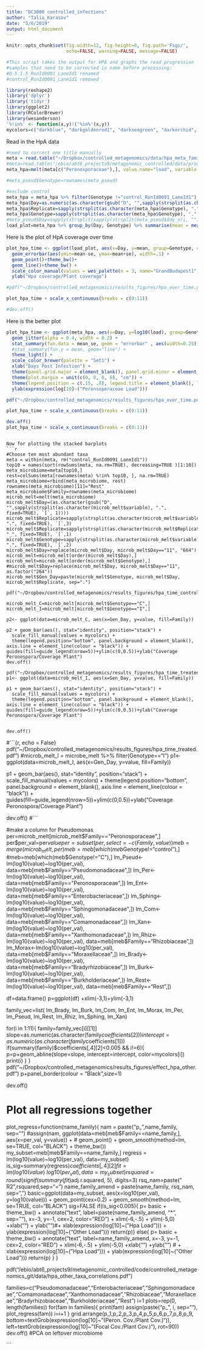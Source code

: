```yaml
---
title: "DC3000 controlled_infections"
author: "Talia_Karasov"
date: "5/6/2019"
output: html_document
---
```

```r
knitr::opts_chunk$set(fig.width=12, fig.height=8, fig.path='Figs/',
                      echo=FALSE, warning=FALSE, message=FALSE)
```

```r
#This script takes the output for HPA and graphs the read progression
#samples that need to be corrected in name before processing:
#D.5.I.5_RunId0091_LaneId1 renamed
#control_RunId0091_LaneId1 removed

library(reshape2)
library('dplyr')
library('tidyr')
library(ggplot2)
library(RColorBrewer)
library(wesanderson)
'%!in%' <- function(x,y)!('%in%'(x,y))
mycolors=c("darkblue", "darkgoldenrod1", "darkseagreen", "darkorchid", "darkolivegreen1", "lightskyblue", "firebrick", "khaki2", "brown1", "darkorange1", "cyan1", "royalblue4", "darksalmon", "darkblue","royalblue4", "dodgerblue3", "steelblue1", "lightskyblue", "darkseagreen", "darkgoldenrod1", "darkseagreen", "darkorchid", "darkolivegreen1", "brown1", "darkorange1", "cyan1", "darkgrey")
```


Read in the HpA data
```r
#need to correct one title manually
meta = read.table("~/Dropbox/controlled_metagenomics/data/hpa_meta_family_corrected_per_plant_oomycete.csv", sep=",", header=T, row.names = 1)
#meta=read.table("/ebio/abt6_projects9/metagenomic_controlled/data/processed_reads/hpa_infections/meta_family_corrected_per_plant.csv", sep=",", header=T, row.names = 1)
meta_hpa=melt(meta[c("Peronosporaceae"),], value.name="load", variable.name="Genotype")

#meta_pseud$Genotype=rownames(meta_pseud)

#exclude control
meta_hpa = meta_hpa %>% filter(Genotype !="control_RunId0091_LaneId1")
meta_hpa$Day=as.numeric(as.character(gsub("D", "",sapply(strsplit(as.character(meta_hpa$Genotype), ".", fixed=TRUE), `[`, 1))))
meta_hpa$Replicate=sapply(strsplit(as.character(meta_hpa$Genotype), ".", fixed=TRUE), `[`,3)
meta_hpa$Genotype=sapply(strsplit(as.character(meta_hpa$Genotype), ".", fixed=TRUE), `[`,2)
#meta_pseud$Day=sapply(strsplit(sapply(strsplit(meta_pseud$day_ori, ""), `[`, 1), "_R"), `[`,2)
load_plot=meta_hpa %>% group_by(Day, Genotype) %>% summarise(mean = mean(load, na.rm=T), se = sd(load, na.rm=T) / length(load))
```

Here is the plot of HpA coverage over time
```r
plot_hpa_time <- ggplot(load_plot, aes(x=Day, y=mean, group=Genotype, colour=Genotype)) +
  geom_errorbar(aes(ymin=mean-se, ymax=mean+se), width=.1) +
  geom_point()+theme_bw()+
  geom_line()+theme_bw() + 
  scale_color_manual(values = wes_palette(n = 3, name="GrandBudapest1")) +
  ylab("Hpa coverage/Plant coverage")

#pdf("~/Dropbox/controlled_metagenomics/results_figures/hpa_over_time.pdf",  useDingbats=FALSE, width=6, height=4)

plot_hpa_time + scale_x_continuous(breaks = c(0:11))

#dev.off()
```
Here is the better plot

```r
plot_hpa_time <- ggplot(meta_hpa, aes(x=Day, y=log10(load), group=Genotype, colour=Genotype)) +
  geom_jitter(alpha = 0.4, width = 0.2) +
  stat_summary(fun.data = mean_se, geom = "errorbar" , aes(width=0.25)) +
  #stat_summary(fun.y = mean, geom="line") +
  theme_light() + 
  scale_color_brewer(palette = "Set1") +
  xlab("Days Post Infection") +
  theme(panel.grid.major = element_blank(), panel.grid.minor = element_blank()) + 
  theme(plot.margin = unit(c(0, 0, 0, 0), "cm")) +
  theme(legend.position = c(.15, .8), legend.title = element_blank(), legend.box.background = element_rect(colour = "grey70"), legend.background = element_rect(fill="transparent"), legend.key.height=unit(.3,"line")) +
  ylab(expression(log[10]~("Peronsoperaceae Load")))

pdf("~/Dropbox/controlled_metagenomics/results_figures/hpa_over_time.pdf",  useDingbats=FALSE, width=4, height=3)

plot_hpa_time + scale_x_continuous(breaks = c(0:11))

dev.off()
plot_hpa_time + scale_x_continuous(breaks = c(0:11))
```
```

Now for plotting the stacked barplots
```r
#Choose ten most abundant taxa
meta = within(meta, rm("control_RunId0091_LaneId1"))
top10 = names(sort(rowSums(meta, na.rm=TRUE), decreasing=TRUE )[1:10])
meta_microbiome=meta[top10,]
rest=colSums(meta[rownames(meta) %!in% top10, ], na.rm=TRUE)
meta_microbiome=rbind(meta_microbiome, rest)
rownames(meta_microbiome)[11]="Rest"
meta_microbiome$Family=rownames(meta_microbiome)
microb_melt=melt(meta_microbiome)
microb_melt$Day=(as.character(gsub("D", "",sapply(strsplit(as.character(microb_melt$variable), ".", fixed=TRUE), `[`, 1))))
microb_melt$Replicate=sapply(strsplit(as.character(microb_melt$variable), ".", fixed=TRUE), `[`,3)
microb_melt$Replicate=sapply(strsplit(as.character(microb_melt$Replicate), "_", fixed=TRUE), `[`,1)
microb_melt$Genotype=sapply(strsplit(as.character(microb_melt$variable), ".", fixed=TRUE), `[`,2)
microb_melt$Day=replace(microb_melt$Day, microb_melt$Day=="11", "664")
microb_melt=microb_melt[order(microb_melt$Day),]
microb_melt=microb_melt[order(microb_melt$Genotype),]
#microb_melt$Day=replace(microb_melt$Day, microb_melt$Day=="11", as.factor("264"))
microb_melt$Gen_Day=paste(microb_melt$Genotype, microb_melt$Day, microb_melt$Replicate, sep=".")

pdf("~/Dropbox/controlled_metagenomics/results_figures/hpa_time_control.pdf")

microb_melt_C=microb_melt[microb_melt$Genotype=="C",]
microb_melt_I=microb_melt[microb_melt$Genotype=="I",]

p2<- ggplot(data=microb_melt_C, aes(x=Gen_Day, y=value, fill=Family))

p2 + geom_bar(aes(), stat="identity", position="stack") +
  scale_fill_manual(values = mycolors) +
  theme(legend.position="bottom", panel.background = element_blank(), axis.line = element_line(colour = "black")) + guides(fill=guide_legend(nrow=5))+ylim(c(0,0.5))+ylab("Coverage Peronospora/Coverage Plant")
dev.off()

pdf("~/Dropbox/controlled_metagenomics/results_figures/hpa_time_treated.pdf")
p1<- ggplot(data=microb_melt_I, aes(x=Gen_Day, y=value, fill=Family))

p1 + geom_bar(aes(), stat="identity", position="stack") +
  scale_fill_manual(values = mycolors) +
  theme(legend.position="bottom", panel.background = element_blank(), axis.line = element_line(colour = "black")) + guides(fill=guide_legend(nrow=5))+ylim(c(0,0.5))+ylab("Coverage Peronospora/Coverage Plant")


dev.off()
```

#```{r, echo = False}
pdf("~/Dropbox/controlled_metagenomics/results_figures/hpa_time_treated.pdf")
#microb_melt_I = microbe_melt %>% filter(Genotype=="I")
p1<- ggplot(data=microb_melt_I, aes(x=Gen_Day, y=value, fill=Family))

p1 + geom_bar(aes(), stat="identity", position="stack") +
  scale_fill_manual(values = mycolors) +
  theme(legend.position="bottom", panel.background = element_blank(), axis.line = element_line(colour = "black")) + guides(fill=guide_legend(nrow=5))+ylim(c(0,0.5))+ylab("Coverage Peronospora/Coverage Plant")

dev.off()
#```


























#make a column for Pseudomonas
per=microb_melt[microb_melt$Family=="Peronosporaceae",]
per$per_val=per$value
per=subset(per,select=-c(Family, value))
meb=merge(microb_melt, per)
meb=meb[which(meb$Genotype!="control"),]
#meb=meb[which(meb$Genotype!="C"),]
lm_Pseud<-lm(log10(value)~log10(per_val), data=meb[meb$Family=="Pseudomonadaceae",])
lm_Per<-lm(log10(value)~log10(per_val), data=meb[meb$Family=="Peronosporaceae",])
lm_Ent<-lm(log10(value)~log10(per_val), data=meb[meb$Family=="Enterobacteriaceae",])
lm_Sphing<-lm(log10(value)~log10(per_val), data=meb[meb$Family=="Sphingomonadaceae",])
lm_Com<-lm(log10(value)~log10(per_val), data=meb[meb$Family=="Comamonadaceae",])
lm_Xan<-lm(log10(value)~log10(per_val), data=meb[meb$Family=="Xanthomonadaceae",])
lm_Rhiz<-lm(log10(value)~log10(per_val), data=meb[meb$Family=="Rhizobiaceae",])
lm_Morax<-lm(log10(value)~log10(per_val), data=meb[meb$Family=="Moraxellaceae",])
lm_Brady<-lm(log10(value)~log10(per_val), data=meb[meb$Family=="Bradyrhizobiaceae",])
lm_Burk<-lm(log10(value)~log10(per_val), data=meb[meb$Family=="Burkholderiaceae",])
lm_Rest<-lm(log10(value)~log10(per_val), data=meb[meb$Family=="Rest",])


df=data.frame()
p=ggplot(df) +xlim(-3,1)+ylim(-3,1)

family_vec=list( lm_Brady, lm_Burk, lm_Com, lm_Ent, lm_Morax, lm_Per, lm_Pseud, lm_Rest, lm_Rhiz, lm_Sphing, lm_Xan)

for(i in 1:11){
  family=family_vec[i][[1]]
  slope=as.numeric(as.character(family$coefficients[2]))
  intercept=as.numeric(as.character(family$coefficients[1]))
  if(summary(family)$coefficients[,4][2]<0.005 && i!=6){
    p=p+geom_abline(slope=slope, intercept=intercept, color=mycolors[i]) 
    print(i)
  }
}
pdf("~/Dropbox/controlled_metagenomics/results_figures/effect_hpa_other.pdf")
p+panel_border(colour = "Black",size=1)

dev.off()

# Plot all regressions together
plot_regress=function(name_family){
  nam = paste("p_",name_family, sep="")
  #assign(nam, ggplot(data=meb[meb$Family==name_family,], aes(x=per_val, y=value)) +
  #         geom_point() + geom_smooth(method=lm, se=TRUE, col="BLACK") + theme_bw())
  my_subset=meb[meb$Family==name_family,]
  regress = lm(log10(value)~log10(per_val), data=my_subset)
  is_sig=summary(regress)$coefficients[,4][2]
  fit = lm(log10(value)~log10(per_val), data=my_subset)
  rsquared=round(signif(summary(fit)$adj.r.squared, 5), digits=3)
  rsq_nam=paste(" R2",rsquared,sep="=")
  name_family_amend = paste(name_family, rsq_nam, sep=",")
  basic=ggplot(data=my_subset, aes(x=log10(per_val), y=log10(value))) +
    geom_point(cex=0.2) + geom_smooth(method=lm, se=TRUE, col="BLACK")
  sig=FALSE
  if(is_sig<0.005){
    p= basic + theme_bw() +
      annotate("text", label=paste(name_family_amend, "*", sep=""), x=-3, y=-1, cex=2, color="RED") +
      xlim(-6,-.5) + ylim(-5,0) +xlab("") + ylab("")#+ xlab(expression(log[10]~("Hpa Load"))) + ylab(expression(log[10]~("Other Load")))
    return(p)}
  else{
    p= basic + theme_bw() +
      annotate("text", label=name_family_amend, x=-3, y=-1, cex=2, color="RED") +
      xlim(-6,-.5) + ylim(-5,0) +xlab("") +ylab("") # + xlab(expression(log[10]~("Hpa Load"))) + ylab(expression(log[10]~("Other Load"))) 
return(p)
  }
}

pdf("/ebio/abt6_projects9/metagenomic_controlled/code/controlled_metagenomics_git/data/hpa_other_taxa_correlations.pdf")
  
families=c("Pseudomonadaceae","Enterobacteriaceae","Sphingomonadaceae","Comamonadaceae","Xanthomonadaceae","Rhizobiaceae","Moraxellaceae","Bradyrhizobiaceae","Burkholderiaceae","Rest")
i=1
plots=rep(0, length(families))
for(fam in families){
  print(fam)
  assign(paste("p_", i, sep=""), plot_regress(fam))
  i=i+1
  }
grid.arrange(p_1,p_2,p_3,p_4,p_5,p_6,p_7,p_8,p_9, bottom=textGrob(expression(log[10]~"(Peron. Cov./Plant Cov.)")), left=textGrob(expression(log[10]~"(Focal Cov./Plant Cov.)"), rot=90))
dev.off()
#PCA on leftover microbiome

```

